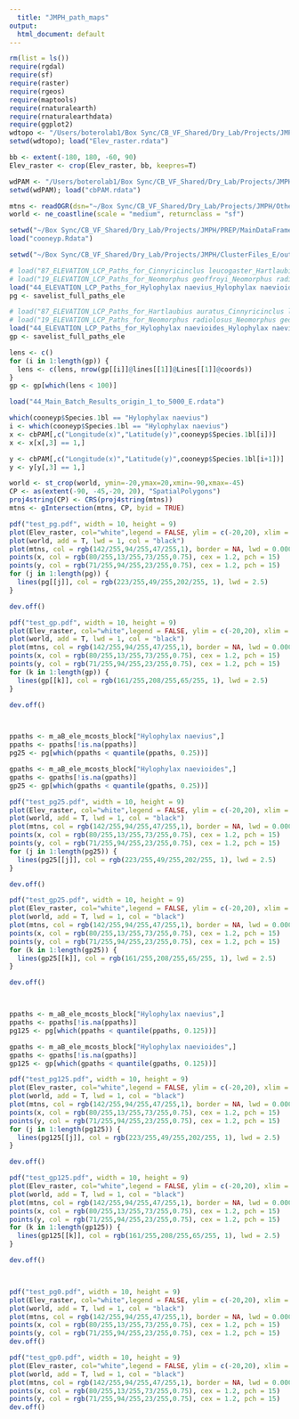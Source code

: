 ```yaml
---
  title: "JMPH_path_maps"
output:
  html_document: default
---
```


```r
rm(list = ls())
require(rgdal)
require(sf)
require(raster)
require(rgeos)
require(maptools)
require(rnaturalearth)
require(rnaturalearthdata)
require(ggplot2)
wdtopo <- "/Users/boterolab1/Box Sync/CB_VF_Shared/Dry_Lab/Projects/JMPH/PREP/Topo/Data"
setwd(wdtopo); load("Elev_raster.rdata")

bb <- extent(-180, 180, -60, 90)
Elev_raster <- crop(Elev_raster, bb, keepres=T)

wdPAM <- "/Users/boterolab1/Box Sync/CB_VF_Shared/Dry_Lab/Projects/JMPH/PREP/PAM/Data"
setwd(wdPAM); load("cbPAM.rdata")

mtns <- readOGR(dsn="~/Box Sync/CB_VF_Shared/Dry_Lab/Projects/JMPH/Other_Input_Data/GMBA", layer = "GMBA Mountain Inventory_v1.2-World", verbose = FALSE)
world <- ne_coastline(scale = "medium", returnclass = "sf")
```

```r
setwd("~/Box Sync/CB_VF_Shared/Dry_Lab/Projects/JMPH/PREP/MainDataFrame/Data")
load("cooneyp.Rdata")

setwd("~/Box Sync/CB_VF_Shared/Dry_Lab/Projects/JMPH/ClusterFiles_E/outputs_e")

# load("87_ELEVATION_LCP_Paths_for_Cinnyricinclus leucogaster_Hartlaubius auratus_origin_1_to_5000.rdata")
# load("19_ELEVATION_LCP_Paths_for_Neomorphus geoffroyi_Neomorphus radiolosus_origin_1_to_5000.rdata")
load("44_ELEVATION_LCP_Paths_for_Hylophylax naevius_Hylophylax naevioides_origin_1_to_5000.rdata")
pg <- savelist_full_paths_ele

# load("87_ELEVATION_LCP_Paths_for_Hartlaubius auratus_Cinnyricinclus leucogaster_origin_1_to_5000.rdata")
# load("19_ELEVATION_LCP_Paths_for_Neomorphus radiolosus_Neomorphus geoffroyi_origin_1_to_5000.rdata")
load("44_ELEVATION_LCP_Paths_for_Hylophylax naevioides_Hylophylax naevius_origin_1_to_5000.rdata")
gp <- savelist_full_paths_ele

lens <- c()
for (i in 1:length(gp)) {
  lens <- c(lens, nrow(gp[[i]]@lines[[1]]@Lines[[1]]@coords))
}
gp <- gp[which(lens < 100)]

load("44_Main_Batch_Results_origin_1_to_5000_E.rdata")
```

```r
which(cooneyp$Species.1bl == "Hylophylax naevius")
i <- which(cooneyp$Species.1bl == "Hylophylax naevius")
x <- cbPAM[,c("Longitude(x)","Latitude(y)",cooneyp$Species.1bl[i])]
x <- x[x[,3] == 1,]

y <- cbPAM[,c("Longitude(x)","Latitude(y)",cooneyp$Species.1bl[i+1])]
y <- y[y[,3] == 1,]

world <- st_crop(world, ymin=-20,ymax=20,xmin=-90,xmax=-45)
CP <- as(extent(-90, -45,-20, 20), "SpatialPolygons")
proj4string(CP) <- CRS(proj4string(mtns))
mtns <- gIntersection(mtns, CP, byid = TRUE)

pdf("test_pg.pdf", width = 10, height = 9)
plot(Elev_raster, col="white",legend = FALSE, ylim = c(-20,20), xlim = c(-90,-45))
plot(world, add = T, lwd = 1, col = "black")
plot(mtns, col = rgb(142/255,94/255,47/255,1), border = NA, lwd = 0.0001, add = T)
points(x, col = rgb(80/255,13/255,73/255,0.75), cex = 1.2, pch = 15)
points(y, col = rgb(71/255,94/255,23/255,0.75), cex = 1.2, pch = 15)
for (j in 1:length(pg)) {
  lines(pg[[j]], col = rgb(223/255,49/255,202/255, 1), lwd = 2.5)
}

dev.off()

pdf("test_gp.pdf", width = 10, height = 9)
plot(Elev_raster, col="white",legend = FALSE, ylim = c(-20,20), xlim = c(-90,-45))
plot(world, add = T, lwd = 1, col = "black")
plot(mtns, col = rgb(142/255,94/255,47/255,1), border = NA, lwd = 0.0001, add = T)
points(x, col = rgb(80/255,13/255,73/255,0.75), cex = 1.2, pch = 15)
points(y, col = rgb(71/255,94/255,23/255,0.75), cex = 1.2, pch = 15)
for (k in 1:length(gp)) {
  lines(gp[[k]], col = rgb(161/255,208/255,65/255, 1), lwd = 2.5)
}

dev.off()



ppaths <- m_aB_ele_mcosts_block["Hylophylax naevius",]
ppaths <- ppaths[!is.na(ppaths)]
pg25 <- pg[which(ppaths < quantile(ppaths, 0.25))]

gpaths <- m_aB_ele_mcosts_block["Hylophylax naevioides",]
gpaths <- gpaths[!is.na(gpaths)]
gp25 <- gp[which(gpaths < quantile(gpaths, 0.25))]

pdf("test_pg25.pdf", width = 10, height = 9)
plot(Elev_raster, col="white",legend = FALSE, ylim = c(-20,20), xlim = c(-90,-45))
plot(world, add = T, lwd = 1, col = "black")
plot(mtns, col = rgb(142/255,94/255,47/255,1), border = NA, lwd = 0.0001, add = T)
points(x, col = rgb(80/255,13/255,73/255,0.75), cex = 1.2, pch = 15)
points(y, col = rgb(71/255,94/255,23/255,0.75), cex = 1.2, pch = 15)
for (j in 1:length(pg25)) {
  lines(pg25[[j]], col = rgb(223/255,49/255,202/255, 1), lwd = 2.5)
}

dev.off()

pdf("test_gp25.pdf", width = 10, height = 9)
plot(Elev_raster, col="white",legend = FALSE, ylim = c(-20,20), xlim = c(-90,-45))
plot(world, add = T, lwd = 1, col = "black")
plot(mtns, col = rgb(142/255,94/255,47/255,1), border = NA, lwd = 0.0001, add = T)
points(x, col = rgb(80/255,13/255,73/255,0.75), cex = 1.2, pch = 15)
points(y, col = rgb(71/255,94/255,23/255,0.75), cex = 1.2, pch = 15)
for (k in 1:length(gp25)) {
  lines(gp25[[k]], col = rgb(161/255,208/255,65/255, 1), lwd = 2.5)
}

dev.off()



ppaths <- m_aB_ele_mcosts_block["Hylophylax naevius",]
ppaths <- ppaths[!is.na(ppaths)]
pg125 <- pg[which(ppaths < quantile(ppaths, 0.125))]

gpaths <- m_aB_ele_mcosts_block["Hylophylax naevioides",]
gpaths <- gpaths[!is.na(gpaths)]
gp125 <- gp[which(gpaths < quantile(gpaths, 0.125))]

pdf("test_pg125.pdf", width = 10, height = 9)
plot(Elev_raster, col="white",legend = FALSE, ylim = c(-20,20), xlim = c(-90,-45))
plot(world, add = T, lwd = 1, col = "black")
plot(mtns, col = rgb(142/255,94/255,47/255,1), border = NA, lwd = 0.0001, add = T)
points(x, col = rgb(80/255,13/255,73/255,0.75), cex = 1.2, pch = 15)
points(y, col = rgb(71/255,94/255,23/255,0.75), cex = 1.2, pch = 15)
for (j in 1:length(pg125)) {
  lines(pg125[[j]], col = rgb(223/255,49/255,202/255, 1), lwd = 2.5)
}

dev.off()

pdf("test_gp125.pdf", width = 10, height = 9)
plot(Elev_raster, col="white",legend = FALSE, ylim = c(-20,20), xlim = c(-90,-45))
plot(world, add = T, lwd = 1, col = "black")
plot(mtns, col = rgb(142/255,94/255,47/255,1), border = NA, lwd = 0.0001, add = T)
points(x, col = rgb(80/255,13/255,73/255,0.75), cex = 1.2, pch = 15)
points(y, col = rgb(71/255,94/255,23/255,0.75), cex = 1.2, pch = 15)
for (k in 1:length(gp125)) {
  lines(gp125[[k]], col = rgb(161/255,208/255,65/255, 1), lwd = 2.5)
}

dev.off()



pdf("test_pg0.pdf", width = 10, height = 9)
plot(Elev_raster, col="white",legend = FALSE, ylim = c(-20,20), xlim = c(-90,-45))
plot(world, add = T, lwd = 1, col = "black")
plot(mtns, col = rgb(142/255,94/255,47/255,1), border = NA, lwd = 0.0001, add = T)
points(x, col = rgb(80/255,13/255,73/255,0.75), cex = 1.2, pch = 15)
points(y, col = rgb(71/255,94/255,23/255,0.75), cex = 1.2, pch = 15)
dev.off()

pdf("test_gp0.pdf", width = 10, height = 9)
plot(Elev_raster, col="white",legend = FALSE, ylim = c(-20,20), xlim = c(-90,-45))
plot(world, add = T, lwd = 1, col = "black")
plot(mtns, col = rgb(142/255,94/255,47/255,1), border = NA, lwd = 0.0001, add = T)
points(x, col = rgb(80/255,13/255,73/255,0.75), cex = 1.2, pch = 15)
points(y, col = rgb(71/255,94/255,23/255,0.75), cex = 1.2, pch = 15)
dev.off()
```

